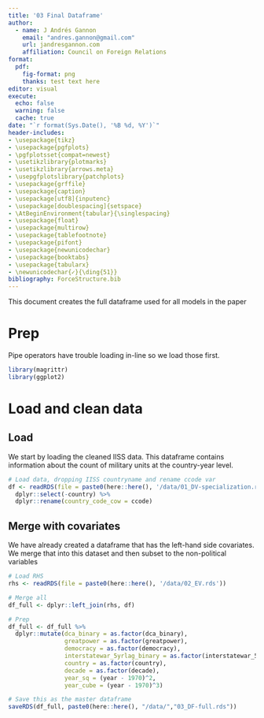 ```yaml
---
title: '03 Final Dataframe'
author:
  - name: J Andrés Gannon
    email: "andres.gannon@gmail.com"
    url: jandresgannon.com
    affiliation: Council on Foreign Relations
format:
  pdf:
    fig-format: png
    thanks: test text here
editor: visual
execute:
  echo: false
  warning: false
  cache: true
date: "`r format(Sys.Date(), '%B %d, %Y')`"
header-includes:
- \usepackage{tikz}
- \usepackage{pgfplots}
- \pgfplotsset{compat=newest}
- \usetikzlibrary{plotmarks}
- \usetikzlibrary{arrows.meta}
- \usepgfplotslibrary{patchplots}
- \usepackage{grffile}
- \usepackage{caption}
- \usepackage[utf8]{inputenc}
- \usepackage[doublespacing]{setspace}
- \AtBeginEnvironment{tabular}{\singlespacing}
- \usepackage{float}
- \usepackage{multirow}
- \usepackage{tablefootnote}
- \usepackage{pifont}
- \usepackage{newunicodechar}
- \usepackage{booktabs}
- \usepackage{tabularx}
- \newunicodechar{✓}{\ding{51}}
bibliography: ForceStructure.bib
---
```


This document creates the full dataframe used for all models in the paper

# Prep

Pipe operators have trouble loading in-line so we load those first.

```r
library(magrittr)
library(ggplot2)
```

# Load and clean data

## Load

We start by loading the cleaned IISS data. This dataframe contains information about the count of military units at the country-year level.

```r
# Load data, dropping IISS countryname and rename ccode var
df <- readRDS(file = paste0(here::here(), '/data/01_DV-specialization.rds')) %>%
  dplyr::select(-country) %>%
  dplyr::rename(country_code_cow = ccode)
```

## Merge with covariates

We have already created a dataframe that has the left-hand side covariates. We merge that into this dataset and then subset to the non-political variables

```r
# Load RHS
rhs <- readRDS(file = paste0(here::here(), '/data/02_EV.rds'))

# Merge all
df_full <- dplyr::left_join(rhs, df)

# Prep
df_full <- df_full %>%
  dplyr::mutate(dca_binary = as.factor(dca_binary),
                greatpower = as.factor(greatpower),
                democracy = as.factor(democracy),
                interstatewar_5yrlag_binary = as.factor(interstatewar_5yrlag_binary),
                country = as.factor(country),
                decade = as.factor(decade),
                year_sq = (year - 1970)^2,
                year_cube = (year - 1970)^3)

# Save this as the master dataframe
saveRDS(df_full, paste0(here::here(), "/data/","03_DF-full.rds"))
```
